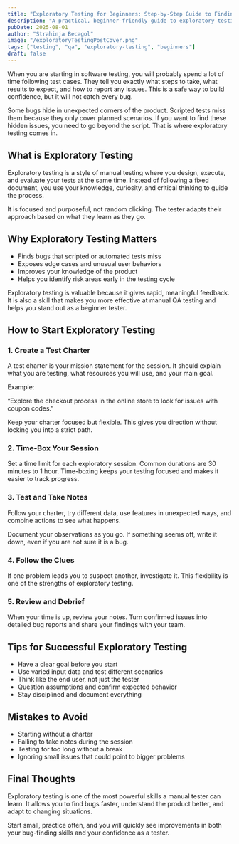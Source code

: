 ```yaml
---
title: "Exploratory Testing for Beginners: Step-by-Step Guide to Finding Hidden Bugs"
description: "A practical, beginner-friendly guide to exploratory testing - how to start, what to focus on, and how to find bugs scripted tests miss."
pubDate: 2025-08-01
author: "Strahinja Becagol"
image: "/exploratoryTestingPostCover.png"
tags: ["testing", "qa", "exploratory-testing", "beginners"]
draft: false
---
```


When you are starting in software testing, you will probably spend a lot of time following test cases. They tell you exactly what steps to take, what results to expect, and how to report any issues. This is a safe way to build confidence, but it will not catch every bug.

Some bugs hide in unexpected corners of the product. Scripted tests miss them because they only cover planned scenarios. If you want to find these hidden issues, you need to go beyond the script. That is where exploratory testing comes in.

## What is Exploratory Testing

Exploratory testing is a style of manual testing where you design, execute, and evaluate your tests at the same time. Instead of following a fixed document, you use your knowledge, curiosity, and critical thinking to guide the process.

It is focused and purposeful, not random clicking. The tester adapts their approach based on what they learn as they go.

## Why Exploratory Testing Matters

- Finds bugs that scripted or automated tests miss
- Exposes edge cases and unusual user behaviors
- Improves your knowledge of the product
- Helps you identify risk areas early in the testing cycle

Exploratory testing is valuable because it gives rapid, meaningful feedback. It is also a skill that makes you more effective at manual QA testing and helps you stand out as a beginner tester.

## How to Start Exploratory Testing

### 1. Create a Test Charter

A test charter is your mission statement for the session. It should explain what you are testing, what resources you will use, and your main goal.

Example:

“Explore the checkout process in the online store to look for issues with coupon codes.”

Keep your charter focused but flexible. This gives you direction without locking you into a strict path.

### 2. Time-Box Your Session

Set a time limit for each exploratory session. Common durations are 30 minutes to 1 hour. Time-boxing keeps your testing focused and makes it easier to track progress.

### 3. Test and Take Notes

Follow your charter, try different data, use features in unexpected ways, and combine actions to see what happens.

Document your observations as you go. If something seems off, write it down, even if you are not sure it is a bug.

### 4. Follow the Clues

If one problem leads you to suspect another, investigate it. This flexibility is one of the strengths of exploratory testing.

### 5. Review and Debrief

When your time is up, review your notes. Turn confirmed issues into detailed bug reports and share your findings with your team.

## Tips for Successful Exploratory Testing

- Have a clear goal before you start
- Use varied input data and test different scenarios
- Think like the end user, not just the tester
- Question assumptions and confirm expected behavior
- Stay disciplined and document everything

## Mistakes to Avoid

- Starting without a charter
- Failing to take notes during the session
- Testing for too long without a break
- Ignoring small issues that could point to bigger problems

## Final Thoughts

Exploratory testing is one of the most powerful skills a manual tester can learn. It allows you to find bugs faster, understand the product better, and adapt to changing situations.

Start small, practice often, and you will quickly see improvements in both your bug-finding skills and your confidence as a tester.
